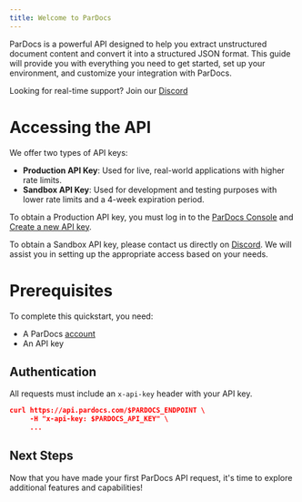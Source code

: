 ```yaml
---
title: Welcome to ParDocs
---
```


ParDocs is a powerful API designed to help you extract unstructured document content and convert it into a structured JSON format. This guide will provide you with everything you need to get started, set up your environment, and customize your integration with ParDocs.

<Info>Looking for real-time support? Join our [Discord](https://discord.gg/xgEXkh7Rxk)</Info>

# Accessing the API

We offer two types of API keys:

- **Production API Key**: Used for live, real-world applications with higher rate limits.
- **Sandbox API Key**: Used for development and testing purposes with lower rate limits and a 4-week expiration period.

To obtain a Production API key, you must log in to the [ParDocs Console](https://www.pardocs.com) and [Create a new API key](https://www.pardocs.com/api-keys).

To obtain a Sandbox API key, please contact us directly on [Discord](https://discord.gg/xgEXkh7Rxk). We will assist you in setting up the appropriate access based on your needs.

# Prerequisites

To complete this quickstart, you need:

- A ParDocs [account](https://www.pardocs.com)
- An API key

## Authentication

All requests must include an `x-api-key` header with your API key.

```json cURL
curl https://api.pardocs.com/$PARDOCS_ENDPOINT \
     -H "x-api-key: $PARDOCS_API_KEY" \
     ...
```

## Next Steps

Now that you have made your first ParDocs API request, it's time to explore additional features and capabilities!